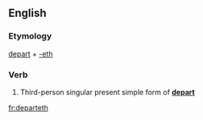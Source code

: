 ==English==

===Etymology===
[[depart]] + [[-eth]]

===Verb===
{{head|en|verb form}}

# {{label|en|archaic}} Third-person singular present simple form of '''[[depart]]'''

[[fr:departeth]]